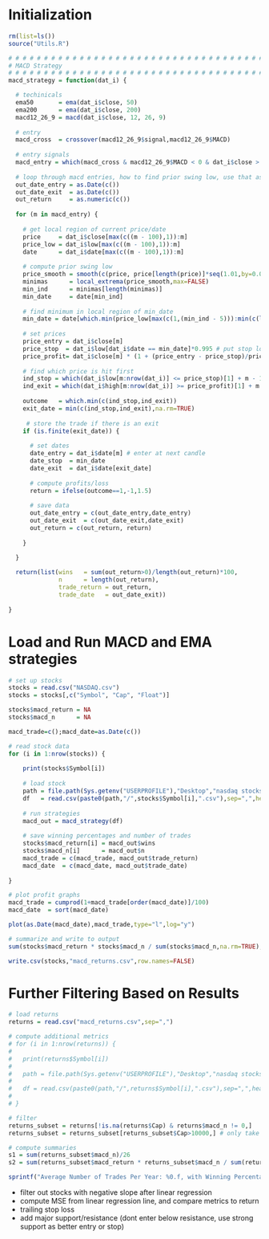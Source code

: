 
# Initialization
```r
rm(list=ls())
source("Utils.R")

# # # # # # # # # # # # # # # # # # # # # # # # # # # # # # # # # # # # # # # # # # # # # # # # # # 
# MACD Strategy
# # # # # # # # # # # # # # # # # # # # # # # # # # # # # # # # # # # # # # # # # # # # # # # # # # 
macd_strategy = function(dat_i) {

  # techinicals
  ema50       = ema(dat_i$close, 50)
  ema200      = ema(dat_i$close, 200)
  macd12_26_9 = macd(dat_i$close, 12, 26, 9)
  
  # entry
  macd_cross  = crossover(macd12_26_9$signal,macd12_26_9$MACD)
  
  # entry signals
  macd_entry = which(macd_cross & macd12_26_9$MACD < 0 & dat_i$close > ema200)
  
  # loop through macd entries, how to find prior swing low, use that as stop loss, and take profit is 1.5x greater
  out_date_entry = as.Date(c())
  out_date_exit  = as.Date(c())
  out_return     = as.numeric(c())
  
  for (m in macd_entry) {
    
    # get local region of current price/date
    price     = dat_i$close[max(c((m - 100),1)):m]
    price_low = dat_i$low[max(c((m - 100),1)):m]
    date      = dat_i$date[max(c((m - 100),1)):m]
    
    # compute prior swing low
    price_smooth = smooth(c(price, price[length(price)]*seq(1.01,by=0.01,length=50)),0.1)[1:length(price)]
    minimas      = local_extrema(price_smooth,max=FALSE)
    min_ind      = minimas[length(minimas)]
    min_date     = date[min_ind]
    
    # find minimum in local region of min_date
    min_date = date[which.min(price_low[max(c(1,(min_ind - 5))):min(c(length(price_low),(min_ind + 5)))]) + min_ind - 6]
    
    # set prices
    price_entry = dat_i$close[m]
    price_stop  = dat_i$low[dat_i$date == min_date]*0.995 # put stop loss %0.5 below prior swing low
    price_profit= dat_i$close[m] * (1 + (price_entry - price_stop)/price_entry * 1.5) # 1R:1.5R
    
    # find which price is hit first
    ind_stop = which(dat_i$low[m:nrow(dat_i)] <= price_stop)[1] + m - 1
    ind_exit = which(dat_i$high[m:nrow(dat_i)] >= price_profit)[1] + m - 1
    
    outcome   = which.min(c(ind_stop,ind_exit))
    exit_date = min(c(ind_stop,ind_exit),na.rm=TRUE)
    
     # store the trade if there is an exit
    if (is.finite(exit_date)) {
      
      # set dates
      date_entry = dat_i$date[m] # enter at next candle
      date_stop  = min_date
      date_exit  = dat_i$date[exit_date]
      
      # compute profits/loss
      return = ifelse(outcome==1,-1,1.5)
  
      # save data
      out_date_entry = c(out_date_entry,date_entry)
      out_date_exit  = c(out_date_exit,date_exit)
      out_return = c(out_return, return)
      
    }
    
  }

  return(list(wins   = sum(out_return>0)/length(out_return)*100,
              n      = length(out_return),
              trade_return = out_return,
              trade_date   = out_date_exit))
  
}
```

# Load and Run MACD and EMA strategies
```r
# set up stocks
stocks = read.csv("NASDAQ.csv")
stocks = stocks[,c("Symbol", "Cap", "Float")]

stocks$macd_return = NA
stocks$macd_n      = NA

macd_trade=c();macd_date=as.Date(c())

# read stock data
for (i in 1:nrow(stocks)) {
  
    print(stocks$Symbol[i])
  
    # load stock
    path = file.path(Sys.getenv("USERPROFILE"),"Desktop","nasdaq stocks")
    df   = read.csv(paste0(path,"/",stocks$Symbol[i],".csv"),sep=",",header=TRUE,stringsAsFactors=FALSE)
    
    # run strategies
    macd_out = macd_strategy(df)
    
    # save winning percentages and number of trades
    stocks$macd_return[i] = macd_out$wins
    stocks$macd_n[i]      = macd_out$n
    macd_trade = c(macd_trade, macd_out$trade_return)
    macd_date  = c(macd_date, macd_out$trade_date)
  
}

# plot profit graphs
macd_trade = cumprod(1+macd_trade[order(macd_date)]/100)
macd_date  = sort(macd_date)

plot(as.Date(macd_date),macd_trade,type="l",log="y")

# summarize and write to output
sum(stocks$macd_return * stocks$macd_n / sum(stocks$macd_n,na.rm=TRUE),na.rm=TRUE)

write.csv(stocks,"macd_returns.csv",row.names=FALSE)
``` 

# Further Filtering Based on Results
```r
# load returns
returns = read.csv("macd_returns.csv",sep=",")

# compute additional metrics
# for (i in 1:nrow(returns)) {
#   
#   print(returns$Symbol[i])
#   
#   path = file.path(Sys.getenv("USERPROFILE"),"Desktop","nasdaq stocks")
#   
#   df = read.csv(paste0(path,"/",returns$Symbol[i],".csv"),sep=",",header=TRUE,stringsAsFactors=FALSE)
# 
# }

# filter
returns_subset = returns[!is.na(returns$Cap) & returns$macd_n != 0,]
returns_subset = returns_subset[returns_subset$Cap>10000,] # only take large caps

# compute summaries
s1 = sum(returns_subset$macd_n)/26
s2 = sum(returns_subset$macd_return * returns_subset$macd_n / sum(returns_subset$macd_n,na.rm=TRUE),na.rm=TRUE)

sprintf("Average Number of Trades Per Year: %0.f, with Winning Percentage: %0.1f%%",s1,s2)
```

- filter out stocks with negative slope after linear regression
- compute MSE from linear regression line, and compare metrics to return
- trailing stop loss
- add major support/resistance (dont enter below resistance, use strong support as better entry or stop)